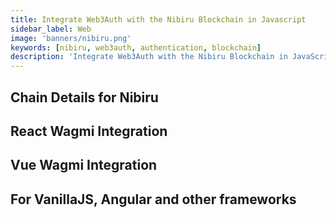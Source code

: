 ```yaml
---
title: Integrate Web3Auth with the Nibiru Blockchain in Javascript
sidebar_label: Web
image: 'banners/nibiru.png'
keywords: [nibiru, web3auth, authentication, blockchain]
description: 'Integrate Web3Auth with the Nibiru Blockchain in JavaScript | Embedded Wallets'
---
```



<SEO
  title="Integrate Web3Auth with the Nibiru Blockchain in JavaScript"
  description="Integrate Web3Auth with the Nibiru Blockchain in JavaScript | Embedded Wallets"
  image="https://web3auth.io/docs/banners/nibiru.png"
  slug="/embedded-wallets/connect-blockchain/evm/nibiru/web"
/>

## Chain Details for Nibiru

<ChainDetailsNibiru />

## React Wagmi Integration

<ReactWagmiIntegration />

## Vue Wagmi Integration

<VueWagmiIntegration />

## For VanillaJS, Angular and other frameworks

<JsBlockchainMethods />
